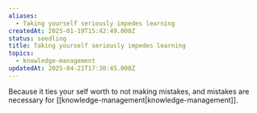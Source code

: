 ```yaml
---
aliases:
  - Taking yourself seriously impedes learning
createdAt: 2025-01-19T15:42:49.000Z
status: seedling
title: Taking yourself seriously impedes learning
topics:
  - knowledge-management
updatedAt: 2025-04-21T17:30:45.000Z
---
```

Because it ties your self worth to not making mistakes, and mistakes are necessary for [[knowledge-management|knowledge-management]].
